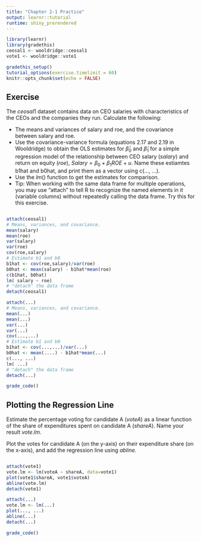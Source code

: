 ```yaml
---
title: "Chapter 2-1 Practice"
output: learnr::tutorial
runtime: shiny_prerendered
---
```


```r
library(learnr)
library(gradethis)
ceosal1 <- wooldridge::ceosal1
vote1 <- wooldridge::vote1

gradethis_setup()
tutorial_options(exercise.timelimit = 60)
knitr::opts_chunk$set(echo = FALSE)
```

## Exercise

The $ceosal1$ dataset contains data on CEO salaries with characteristics of the CEOs and the companies they run. Calculate the following: 
  
  - The means and variances of salary and roe, and the covariance between salary and roe.
  - Use the covariance-variance formula (equations 2.17 and 2.19 in Wooldridge) to obtain the OLS estimates for $\hat\beta_0$ and $\hat\beta_1$ for a simple regression model of the relationship between CEO salary ($salary$) and return on equity ($roe$), $Salary = \beta_0 + \beta_1ROE + u$. Name these estiamtes b1hat and b0hat, and print them as a vector using c(..., ...).
  - Use the $lm()$ function to get the estimates for comparison.
  - Tip: When working with the same data frame for multiple operations, you may use "attach" to tell R to recognize the named elements in it (variable columns) without repeatedly calling the data frame. Try this for this exercise. 
  
```r

```

```r
attach(ceosal1)
# Means, variances, and covariance.
mean(salary)
mean(roe)
var(salary)
var(roe)
cov(roe,salary)
# Estimate b1 and b0 
b1hat <- cov(roe,salary)/var(roe) 
b0hat <- mean(salary) - b1hat*mean(roe) 
c(b1hat, b0hat)
lm( salary ~ roe)
# "detach" the data frame
detach(ceosal1)
```

```r
attach(...)
# Means, variances, and covariance.
mean(...)
mean(...)
var(...)
var(...)
cov(...,...)
# Estimate b1 and b0 
b1hat <- cov(...,...)/var(...) 
b0hat <- mean(....) - b1hat*mean(...) 
c(..., ...)
lm( ...)
# "detach" the data frame
detach(...)
```

```r
grade_code()
```



## Plotting the Regression Line

Estimate the percentage voting for candidate A ($voteA$) as a linear function of the share of expenditures spent on candidate A ($shareA$). Name your result $vote.lm$. 

Plot the votes for candidate A (on the y-axis) on their expenditure share (on the x-axis), and add the regression line using $abline$. 

```r

```

```r
attach(vote1)
vote.lm <- lm(voteA ~ shareA, data=vote1)
plot(vote1$shareA, vote1$voteA)
abline(vote.lm)
detach(vote1)
```

```r
attach(...)
vote.lm <- lm(...)
plot(..., ...)
abline(...)
detach(...)
```

```r
grade_code()
```

